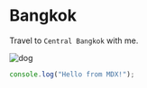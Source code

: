 # Bangkok

Travel to `Central Bangkok` with me.

![dog](/dog.jpeg)

```js
console.log("Hello from MDX!");
